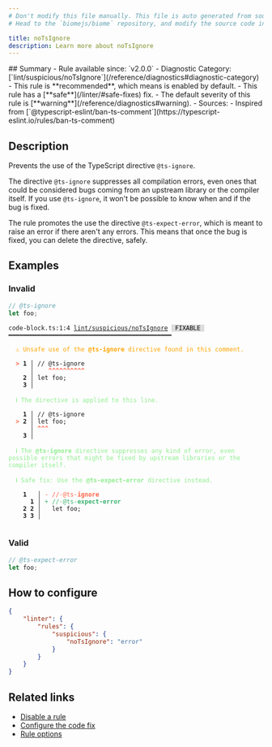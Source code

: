 ```yaml
---
# Don't modify this file manually. This file is auto generated from source, and you will lose your changes next time the website is built.
# Head to the `biomejs/biome` repository, and modify the source code in there.

title: noTsIgnore
description: Learn more about noTsIgnore
---
```


<Tabs>
<TabItem label="JavaScript (and super languages)" icon="seti:javascript">
## Summary
- Rule available since: `v2.0.0`
- Diagnostic Category: [`lint/suspicious/noTsIgnore`](/reference/diagnostics#diagnostic-category)
- This rule is **recommended**, which means is enabled by default.
- This rule has a [**safe**](/linter/#safe-fixes) fix.
- The default severity of this rule is [**warning**](/reference/diagnostics#warning).
- Sources: 
  - Inspired from [`@typescript-eslint/ban-ts-comment`](https://typescript-eslint.io/rules/ban-ts-comment)

## Description
Prevents the use of the TypeScript directive `@ts-ignore`.

The directive `@ts-ignore` suppresses all compilation errors, even ones that could be considered bugs
coming from an upstream library or the compiler itself. If you use `@ts-ignore`, it won't be possible to know
when and if the bug is fixed.

The rule promotes the use the directive `@ts-expect-error`, which is meant to raise an error if there aren't any errors.
This means that once the bug is fixed, you can delete the directive, safely.

## Examples

### Invalid

```ts
// @ts-ignore
let foo;
```

<pre class="language-text"><code class="language-text">code-block.ts:1:4 <a href="https://biomejs.dev/linter/rules/no-ts-ignore">lint/suspicious/noTsIgnore</a> <span style="color: #000; background-color: #ddd;"> FIXABLE </span> ━━━━━━━━━━━━━━━━━━━━━━━━━━━━━━━━━━━━━━━━━━━━━<br /><br />  <strong><span style="color: Orange;">⚠</span></strong> <span style="color: Orange;">Unsafe use of the </span><span style="color: Orange;"><strong>@ts-ignore</strong></span><span style="color: Orange;"> directive found in this comment.</span><br />  <br />  <strong><span style="color: Tomato;">&gt;</span></strong> <strong>1 │ </strong>// @ts-ignore<br />   <strong>   │ </strong>   <strong><span style="color: Tomato;">^</span></strong><strong><span style="color: Tomato;">^</span></strong><strong><span style="color: Tomato;">^</span></strong><strong><span style="color: Tomato;">^</span></strong><strong><span style="color: Tomato;">^</span></strong><strong><span style="color: Tomato;">^</span></strong><strong><span style="color: Tomato;">^</span></strong><strong><span style="color: Tomato;">^</span></strong><strong><span style="color: Tomato;">^</span></strong><strong><span style="color: Tomato;">^</span></strong><br />    <strong>2 │ </strong>let foo;<br />    <strong>3 │ </strong><br />  <br />  <strong><span style="color: lightgreen;">ℹ</span></strong> <span style="color: lightgreen;">The directive is applied to this line.</span><br />  <br />    <strong>1 │ </strong>// @ts-ignore<br />  <strong><span style="color: Tomato;">&gt;</span></strong> <strong>2 │ </strong>let foo;<br />   <strong>   │ </strong><strong><span style="color: Tomato;">^</span></strong><strong><span style="color: Tomato;">^</span></strong><strong><span style="color: Tomato;">^</span></strong><br />    <strong>3 │ </strong><br />  <br />  <strong><span style="color: lightgreen;">ℹ</span></strong> <span style="color: lightgreen;">The </span><span style="color: lightgreen;"><strong>@ts-ignore</strong></span><span style="color: lightgreen;"> directive suppresses any kind of error, even possible errors that might be fixed by upstream libraries or the compiler itself.</span><br />  <br />  <strong><span style="color: lightgreen;">ℹ</span></strong> <span style="color: lightgreen;">Safe fix</span><span style="color: lightgreen;">: </span><span style="color: lightgreen;">Use the </span><span style="color: lightgreen;"><strong>@ts-expect-error</strong></span><span style="color: lightgreen;"> directive instead.</span><br />  <br />    <strong>1</strong>  <strong> │ </strong><span style="color: Tomato;">-</span> <span style="color: Tomato;">/</span><span style="color: Tomato;">/</span><span style="color: Tomato;"><span style="opacity: 0.8;">·</span></span><span style="color: Tomato;">@</span><span style="color: Tomato;">t</span><span style="color: Tomato;">s</span><span style="color: Tomato;">-</span><span style="color: Tomato;"><strong>i</strong></span><span style="color: Tomato;"><strong>g</strong></span><span style="color: Tomato;"><strong>n</strong></span><span style="color: Tomato;"><strong>o</strong></span><span style="color: Tomato;"><strong>r</strong></span><span style="color: Tomato;"><strong>e</strong></span><br />      <strong>1</strong><strong> │ </strong><span style="color: MediumSeaGreen;">+</span> <span style="color: MediumSeaGreen;">/</span><span style="color: MediumSeaGreen;">/</span><span style="color: MediumSeaGreen;"><span style="opacity: 0.8;">·</span></span><span style="color: MediumSeaGreen;">@</span><span style="color: MediumSeaGreen;">t</span><span style="color: MediumSeaGreen;">s</span><span style="color: MediumSeaGreen;">-</span><span style="color: MediumSeaGreen;"><strong>e</strong></span><span style="color: MediumSeaGreen;"><strong>x</strong></span><span style="color: MediumSeaGreen;"><strong>p</strong></span><span style="color: MediumSeaGreen;"><strong>e</strong></span><span style="color: MediumSeaGreen;"><strong>c</strong></span><span style="color: MediumSeaGreen;"><strong>t</strong></span><span style="color: MediumSeaGreen;"><strong>-</strong></span><span style="color: MediumSeaGreen;"><strong>e</strong></span><span style="color: MediumSeaGreen;"><strong>r</strong></span><span style="color: MediumSeaGreen;"><strong>r</strong></span><span style="color: MediumSeaGreen;"><strong>o</strong></span><span style="color: MediumSeaGreen;"><strong>r</strong></span><br />    <strong>2</strong> <strong>2</strong><strong> │ </strong>  let foo;<br />    <strong>3</strong> <strong>3</strong><strong> │ </strong>  <br />  <br /></code></pre>

### Valid

```ts
// @ts-expect-error
let foo;
```

## How to configure
```json title="biome.json"
{
	"linter": {
		"rules": {
			"suspicious": {
				"noTsIgnore": "error"
			}
		}
	}
}

```
## Related links

- [Disable a rule](/linter/#disable-a-rule)
- [Configure the code fix](/linter#configure-the-code-fix)
- [Rule options](/linter/#rule-options)

</TabItem>
</Tabs>

